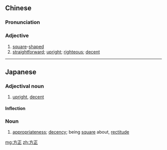 ==Chinese==
{{zh-forms}}

===Pronunciation===
{{zh-pron
|m=fāngzhèng
|c=fong1 zing3
|cat=a
}}

===Adjective===
{{zh-adj}}

# [[square]]-[[shaped]]
# [[straightforward]]; [[upright]]; [[righteous]]; [[decent]]

----

==Japanese==
{{ja-kanjitab|ほう|せい|yomi=o}}

===Adjectival noun===
{{ja-adj|decl=な|ほうせい}}

# [[upright]], [[decent]]

====Inflection====
{{ja-na|ほうせい}}

===Noun===
{{ja-noun|ほうせい}}

# [[appropriateness]]; [[decency]]; being [[square]] about, [[rectitude]]

[[mg:方正]]
[[zh:方正]]
